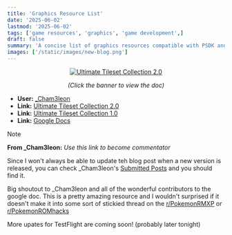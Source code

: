 ```yaml
---
title: 'Graphics Resource List'
date: '2025-06-02'
lastmod: '2025-06-02'
tags: ['game resources', 'graphics', 'game development',]
draft: false
summary: 'A concise list of graphics resources compatible with PSDK and Pokémon Essentials for game development.'
images: ['/static/images/new-blog.png']
---
```



<div align="center">
  <a href="https://docs.google.com/document/d/1oljKeOK1LBnkr3RYBmH1o4wSRY9gALgyDbHpqQSu0vU/edit?tab=t.0">
    <img src="https://i.imgur.com/C9eDhkx.png" alt="Ultimate Tileset Collection 2.0" />
  </a>
  <p align="center"><i>(Click the banner to view the doc)</i></p>
</div>


- **User:** [_Cham3leon](https://www.reddit.com/user/_Cham3leon/submitted/)
- **Link:** [Ultimate Tileset Collection 2.0](https://www.reddit.com/r/PokemonROMhacks/comments/1l1thpl/pok%C3%A9mon_gen_3_ultimate_tileset_collection_200/)
- **Link:** [Ultimate Tileset Collection 1.0](https://www.reddit.com/r/PokemonRMXP/comments/1l0rhsi/pok%C3%A9mon_gen_3_ultimate_tileset_collection_100/)
- **Link:** [Google Docs](https://docs.google.com/document/d/1oljKeOK1LBnkr3RYBmH1o4wSRY9gALgyDbHpqQSu0vU/edit?usp=sharing)

> [!NOTE]
> **From _Cham3leon:** *Use this link to become commentator*


Since I won't always be able to update teh blog post when a new version is released, you can check _Cham3leon's [Submitted Posts](https://www.reddit.com/user/_Cham3leon/submitted/) and you should find it.

Big shoutout to _Cham3leon and all of the wonderful contributors to the google doc. This is a pretty amazing resource and I wouldn't surprised if it doesn't make it  into some sort of stickied thread on the [r/PokemonRMXP](https://www.reddit.com/r/PokemonRMXP/) or [r/PokemonROMhacks](https://www.reddit.com/r/PokemonROMhacks/)

More upates for TestFlight are coming soon! (probably later tonight)